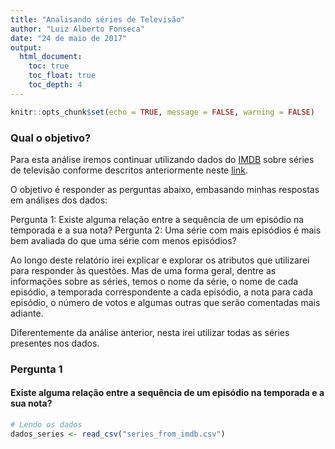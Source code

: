 ```yaml
---
title: "Analisando séries de Televisão"
author: "Luiz Alberto Fonseca"
date: "24 de maio de 2017"
output:
  html_document:
    toc: true
    toc_float: true
    toc_depth: 4
---
```


```r
knitr::opts_chunk$set(echo = TRUE, message = FALSE, warning = FALSE)
```

### Qual o objetivo?

Para esta análise iremos continuar utilizando dados do [IMDB](http://www.imdb.com/) sobre séries de televisão conforme descritos anteriormente neste [link](https://fonluiz.github.io/ad1/lab1/checkpoint-1.html).

O objetivo é responder as perguntas abaixo, embasando minhas respostas em análises dos dados:

Pergunta 1: Existe alguma relação entre a sequência de um episódio na temporada e a sua nota?
Pergunta 2: Uma série com mais episódios é mais bem avaliada do que uma série com menos episódios?

Ao longo deste relatório irei explicar e explorar os atributos que utilizarei para responder às questões. Mas de uma forma geral, dentre as informações sobre as séries, temos o nome da série, o nome de cada episódio, a temporada correspondente a cada episódio, a nota para cada episódio, o número de votos e algumas outras que serão comentadas mais adiante.

Diferentemente da análise anterior, nesta irei utilizar todas as séries presentes nos dados.

### Pergunta 1
#### Existe alguma relação entre a sequência de um episódio na temporada e a sua nota?

```r
# Lendo os dados
dados_series <- read_csv("series_from_imdb.csv")
```



